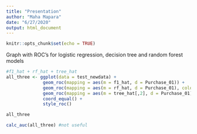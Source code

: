 ```yaml
---
title: "Presentation"
author: "Maha Mapara"
date: "6/27/2020"
output: html_document
---
```


```r
knitr::opts_chunk$set(echo = TRUE)
```

Graph with ROC's for logistic regression, decision tree and random forest models

```r
#f1_hat + rf_hat + tree_hat
all_three <- ggplot(data = test_newdata) +
              geom_roc(mapping = aes(m = f1_hat, d = Purchase_01)) +
              geom_roc(mapping = aes(m = rf_hat, d = Purchase_01), color = "cornflowerblue") +
              geom_roc(mapping = aes(m = tree_hat[,2], d = Purchase_01), color = "orange")+
              coord_equal() +
              style_roc()

all_three

calc_auc(all_three) #not useful
```

